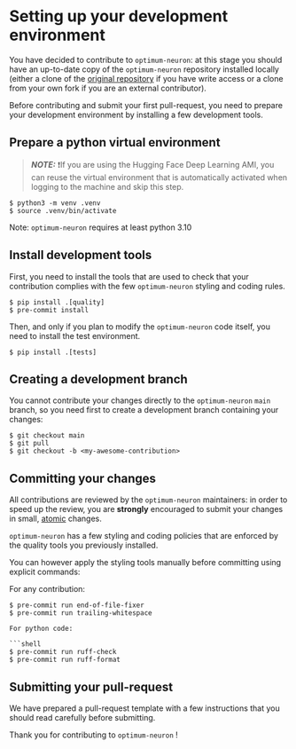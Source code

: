 <!--Copyright 2024 The HuggingFace Team. All rights reserved.

Licensed under the Apache License, Version 2.0 (the "License"); you may not use this file except in compliance with
the License. You may obtain a copy of the License at

http://www.apache.org/licenses/LICENSE-2.0

Unless required by applicable law or agreed to in writing, software distributed under the License is distributed on
an "AS IS" BASIS, WITHOUT WARRANTIES OR CONDITIONS OF ANY KIND, either express or implied. See the License for the
specific language governing permissions and limitations under the License.
-->

# Setting up your development environment

You have decided to contribute to `optimum-neuron`: at this stage you should have an up-to-date copy of the `optimum-neuron`
 repository installed locally (either a clone of the [original repository](https://github.com/huggingface/optimum-neuron)
if you have write access or a clone from your own fork if you are an external contributor).

Before contributing and submit your first pull-request, you need to prepare your development environment by installing a few development tools.

## Prepare a python virtual environment

> **_NOTE:_** ❗If you are using the Hugging Face Deep Learning AMI, you can reuse the virtual environment that is automatically activated when logging to the machine and skip this step.

```shell
$ python3 -m venv .venv
$ source .venv/bin/activate
```

Note: `optimum-neuron` requires at least python 3.10

## Install development tools

First, you need to install the tools that are used to check that your contribution complies
with the few `optimum-neuron` styling and coding rules.

```shell
$ pip install .[quality]
$ pre-commit install
```

Then, and only if you plan to modify the `optimum-neuron` code itself, you need to
install the test environment.

```shell
$ pip install .[tests]
```

## Creating a development branch

You cannot contribute your changes directly to the `optimum-neuron` `main` branch, so you need
first to create a development branch containing your changes:

```shell
$ git checkout main
$ git pull
$ git checkout -b <my-awesome-contribution>
```

## Committing your changes

All contributions are reviewed by the `optimum-neuron` maintainers: in order to speed up the review,
you are **strongly** encouraged to submit your changes in small,
[atomic](https://dev.to/samuelfaure/how-atomic-git-commits-dramatically-increased-my-productivity-and-will-increase-yours-too-4a84) changes.

`optimum-neuron` has a few styling and coding policies that are enforced by the quality tools you previously installed.

You can however apply the styling tools manually before committing using explicit commands:

For any contribution:

```shell
$ pre-commit run end-of-file-fixer
$ pre-commit run trailing-whitespace

For python code:

```shell
$ pre-commit run ruff-check
$ pre-commit run ruff-format
```

## Submitting your pull-request

We have prepared a pull-request template with a few instructions that you should read carefully before submitting.

Thank you for contributing to `optimum-neuron` !

